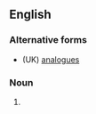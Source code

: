 {{also|analōgs}}

==English==

===Alternative forms===
* (UK) [[analogues]]

===Noun===
{{head|en|noun plural form}}

# {{lb|en|US}} {{plural of|analog|lang=en}}